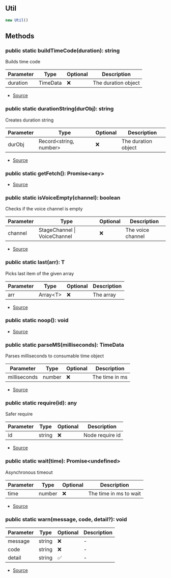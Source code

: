 ## Util

```typescript
new Util()
```


## Methods
### public static buildTimeCode(duration): string
Builds time code




| Parameter | Type | Optional | Description |
| ----------- | ----------- | ----------- | ----------- |
| duration | TimeData | ❌ | The duration object |


- [Source](https://github.com/Androz2091/discord-player/blob/dbbd788/packages/discord-player/src/utils/Util.ts#L44)
### public static durationString(durObj): string
Creates duration string




| Parameter | Type | Optional | Description |
| ----------- | ----------- | ----------- | ----------- |
| durObj | Record\<string, number> | ❌ | The duration object |


- [Source](https://github.com/Androz2091/discord-player/blob/dbbd788/packages/discord-player/src/utils/Util.ts#L16)
### public static getFetch(): Promise\<any>
- [Source](https://github.com/Androz2091/discord-player/blob/dbbd788/packages/discord-player/src/utils/Util.ts#L101)
### public static isVoiceEmpty(channel): boolean
Checks if the voice channel is empty




| Parameter | Type | Optional | Description |
| ----------- | ----------- | ----------- | ----------- |
| channel | StageChannel \| VoiceChannel | ❌ | The voice channel |


- [Source](https://github.com/Androz2091/discord-player/blob/dbbd788/packages/discord-player/src/utils/Util.ts#L73)
### public static last(arr): T
Picks last item of the given array




| Parameter | Type | Optional | Description |
| ----------- | ----------- | ----------- | ----------- |
| arr | Array\<T> | ❌ | The array |


- [Source](https://github.com/Androz2091/discord-player/blob/dbbd788/packages/discord-player/src/utils/Util.ts#L63)
### public static noop(): void
- [Source](https://github.com/Androz2091/discord-player/blob/dbbd788/packages/discord-player/src/utils/Util.ts#L99)
### public static parseMS(milliseconds): TimeData
Parses milliseconds to consumable time object




| Parameter | Type | Optional | Description |
| ----------- | ----------- | ----------- | ----------- |
| milliseconds | number | ❌ | The time in ms |


- [Source](https://github.com/Androz2091/discord-player/blob/dbbd788/packages/discord-player/src/utils/Util.ts#L27)
### public static require(id): any
Safer require




| Parameter | Type | Optional | Description |
| ----------- | ----------- | ----------- | ----------- |
| id | string | ❌ | Node require id |


- [Source](https://github.com/Androz2091/discord-player/blob/dbbd788/packages/discord-player/src/utils/Util.ts#L82)
### public static wait(time): Promise\<undefined>
Asynchronous timeout




| Parameter | Type | Optional | Description |
| ----------- | ----------- | ----------- | ----------- |
| time | number | ❌ | The time in ms to wait |


- [Source](https://github.com/Androz2091/discord-player/blob/dbbd788/packages/discord-player/src/utils/Util.ts#L95)
### public static warn(message, code, detail?): void
| Parameter | Type | Optional | Description |
| ----------- | ----------- | ----------- | ----------- |
| message | string | ❌ | - |
| code | string | ❌ | - |
| detail | string | ✅ | - |


- [Source](https://github.com/Androz2091/discord-player/blob/dbbd788/packages/discord-player/src/utils/Util.ts#L118)